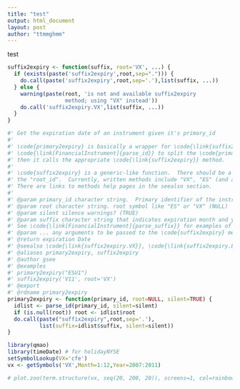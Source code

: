 ```yaml
---
title: "test"
output: html_document
layout: post
author: "ttmmghmm"
---
```


test
 

```r
suffix2expiry <- function(suffix, root='VX', ...) {
  if (exists(paste('suffix2expiry',root,sep="."))) {
    do.call(paste('suffix2expiry',root,sep='.'),list(suffix, ...))
  } else {
    warning(paste(root, 'is not and available suffix2expiry
                  method; using "VX" instead'))
    do.call('suffix2expiry.VX',list(suffix, ...))
  }
}

#' Get the expiration date of an instrument given it's primary_id
#'
#' \code{primary2expiry} is basically a wrapper for \code{\link{suffix2expiry}}.  It uses
#' \code{\link[FinancialInstrument]{parse_id}} to split the \code{primary_id} into rood_id and suffix_id.
#' then it calls the appropriate \code{\link{suffix2expiry}} method.
#'
#' \code{suffix2expiry} is a generic-like function.  There should be a method defined
#' the "root_id".  Currently, written methods include "VX", "ES" (and aliases "YM", "NQ").
#' There are links to methods help pages in the seealso section.
#'
#' @param primary_id character string.  Primary identifier of the instrument
#' @param root character string. root symbol like "ES" or "VX" (NULL)
#' @param silent silence warnings? (TRUE)
#' @param suffix character string that indicates expiration month and year (and, for options, right and strike).
#' See \code{\link[FinancialInstrument]{parse_suffix}} for examples of acceptable formats.
#' @param ... any arguments to be passed to the \code{suffix2expiry} method
#' @return expiration Date
#' @seealso \code{\link{suffix2expiry.VX}}, \code{\link{suffix2expiry.ES}}
#' @aliases primary2expiry, suffix2expiry
#' @author gsee
#' @examples
#' primary2expiry("ESU1")
#' suffix2expiry('V11', root='VX')
#' @export
#' @rdname primary2expiry
primary2expiry <- function(primary_id, root=NULL, silent=TRUE) {
  idlist <- parse_id(primary_id, silent=silent)
  if (is.null(root)) root <- idlist$root
  do.call(paste("suffix2expiry",root,sep='.'),
          list(suffix=idlist$suffix, silent=silent))
}
```

```r
library(qmao)
library(timeDate) # for holidayNYSE
setSymbolLookup(VX='cfe')
vx <- getSymbols('VX',Month=1:12,Year=2007:2011)

# plot.zoo(term.structure(vx, seq(20, 200, 20)), screens=1, col=rainbow(10))
```

